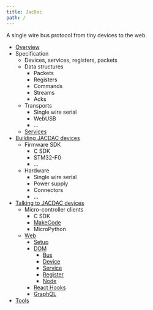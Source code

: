 ```yaml
---
title: JacDac
path: /
---
```


A single wire bus protocol from tiny devices to the web.

* [Overview](/overview)
* Specification
    * Devices, services, registers, packets
    * Data structures
        * Packets
        * Registers
        * Commands
        * Streams
        * Acks
    * Transports
        * Single wire serial
        * WebUSB
        * ...
    * [Services](/services)
* [Building JACDAC devices](/servers)
    * Firmware SDK
        * C SDK
        * STM32-F0
        * ...
    * Hardware
        * Single wire serial
        * Power supply
        * Connectors
        * ...
* [Talking to JACDAC devices](/clients)
    * Micro-controller clients
        * C SDK
        * [MakeCode](/clients/hardware/makecode)
        * MicroPython
    * [Web](/clients/web)
        * [Setup](/clients/web/setup)
        * [DOM](/clients/web/dom)
            * [Bus](/clients/web/dom/bus)
            * [Device](/clients/web/dom/device)
            * [Service](/clients/web/dom/service)
            * [Register](/clients/web/dom/register)
            * [Node](/clients/web/dom/node)
        * [React Hooks](/clients/web/react)
        * [GraphQL](/clients/web/graphql)
* [Tools](/tools)
